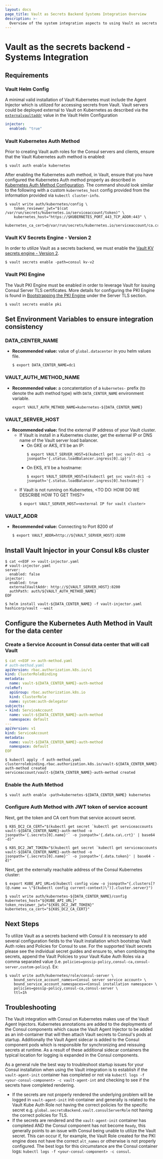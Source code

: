```yaml
---
layout: docs
page_title: Vault as Secrets Backend Systems Integration Overview
description: >-
  Overview of the system integration aspects to using Vault as secrets backend for Consul on Kubernetes.
---
```


# Vault as the secrets backend - Systems Integration

## Requirements
### Vault Helm Config

A minimal valid installation of Vault Kubernetes must include the Agent Injector which is utilized for accessing secrets from Vault. Vault servers could be deployed
external to Vault on Kubernetes as described via the [`externalvaultaddr`](https://www.vaultproject.io/docs/platform/k8s/helm/configuration#externalvaultaddr) value in the Vault Helm Configuration 

<CodeBlockConfig filename="values.yaml">

```yaml
injector:
  enabled: "true"
```

</CodeBlockConfig>

### Vault Kubernetes Auth Method

Prior to creating Vault auth roles for the Consul servers and clients, ensure that the Vault Kubernetes auth method is enabled:

```shell-session
$ vault auth enable kubernetes
```

After enabling the Kubernetes auth method, in Vault, ensure that you have configured the Kubernetes Auth method properly as described in [Kubernetes Auth Method Configuration](https://www.vaultproject.io/docs/auth/kubernetes#configuration). The command should look similar to the following with a custom `kubernetes_host` config provided from the information provided via `kubectl cluster-info`.

```shell-session
$ vault write auth/kubernetes/config \
    token_reviewer_jwt="$(cat /var/run/secrets/kubernetes.io/serviceaccount/token)" \
    kubernetes_host="https://$KUBERNETES_PORT_443_TCP_ADDR:443" \
    kubernetes_ca_cert=@/var/run/secrets/kubernetes.io/serviceaccount/ca.crt
```

### Vault KV Secrets Engine - Version 2

In order to utilize Vault as a secrets backend, we must enable the [Vault KV secrets engine - Version 2](https://www.vaultproject.io/docs/secrets/kv/kv-v2).

```shell-session
$ vault secrets enable -path=consul kv-v2
```

### Vault PKI Engine

The Vault PKI Engine must be enabled in order to leverage Vault for issuing Consul Server TLS certificates. More details for configuring the PKI Engine is found in [Bootstrapping the PKI Engine](/docs/k8s/installation/vault/server-tls#bootstrapping-the-pki-engine) under the Server TLS section.

```shell-session
$ vault secrets enable pki
```


## Set Environment Variables to ensure integration consistency
### DATA_CENTER_NAME
  - **Recommended value:** value of `global.datacenter` in you helm values file.
    ```shell
    $ export DATA_CENTER_NAME=dc1
    ```
### VAULT_AUTH_METHOD_NAME 
  - **Recommended value:** a concatentation of a `kubernetes-` prefix (to denote the auth method type) with `DATA_CENTER_NAME` environment variable.
    ```shell
    export VAULT_AUTH_METHOD_NAME=kubernetes-${DATA_CENTER_NAME}
    ```
### VAULT_SERVER_HOST
  - **Recommended value:** find the external IP address of your Vault cluster. 
    - If Vault is install in a Kubernetes cluster, get the external IP or DNS name of the Vault server load balancer. 
      - On GKE or AKS, it'll be an IP:
        ```shell
        $ export VAULT_SERVER_HOST=$(kubectl get svc vault-dc1 -o jsonpath='{.status.loadBalancer.ingress[0].ip}')
        ```
      - On EKS, it'll be a hostname:
        ```shell
        $ export VAULT_SERVER_HOST=$(kubectl get svc vault-dc1 -o jsonpath='{.status.loadBalancer.ingress[0].hostname}')
        ```
    - If Vault is not running on Kubernetes, <TO DO: HOW DO WE DESCRIBE HOW TO GET THIS?>
        ```shell
        $ export VAULT_SERVER_HOST=<external IP for vault cluster>
        ```
### VAULT_ADDR
  - **Recommended value:** Connecting to Port 8200 of 
    ```shell
    $ export VAULT_ADDR=http://${VAULT_SERVER_HOST}:8200
    ```

## Install Vault Injector in your Consul k8s cluster

```shell
$ cat <<EOF >> vault-injector.yaml
# vault-injector.yaml
server:
  enabled: false
injector:
  enabled: true
  externalVaultAddr: http://${VAULT_SERVER_HOST}:8200
  authPath: auth/${VAULT_AUTH_METHOD_NAME}
EOF
``` 

```shell
$ helm install vault-${DATA_CENTER_NAME} -f vault-injector.yaml hashicorp/vault --wait
```

## Configure the Kubernetes Auth Method in Vault for the data center

### Create a Service Account in Consul data center that will call Vault
```yaml
$ cat <<EOF >> auth-method.yaml
# auth-method.yaml
apiVersion: rbac.authorization.k8s.io/v1
kind: ClusterRoleBinding
metadata:
  name: vault-${DATA_CENTER_NAME}-auth-method
roleRef:
  apiGroup: rbac.authorization.k8s.io
  kind: ClusterRole
  name: system:auth-delegator
subjects:
- kind: ServiceAccount
  name: vault-${DATA_CENTER_NAME}-auth-method
  namespace: default
---
apiVersion: v1
kind: ServiceAccount
metadata:
  name: vault-${DATA_CENTER_NAME}-auth-method
  namespace: default
EOF
```

```shell
$ kubectl apply -f auth-method.yaml
clusterrolebinding.rbac.authorization.k8s.io/vault-${DATA_CENTER_NAME}-auth-method created
serviceaccount/vault-${DATA_CENTER_NAME}-auth-method created
```

### Enable the Auth Method
```shell
$ vault auth enable -path=kubernetes-${DATA_CENTER_NAME} kubernetes
```

### Configure Auth Method with JWT token of service account
Next, get the token and CA cert from that service account secret.

```shell
$ K8S_DC2_CA_CERT="$(kubectl get secret `kubectl get serviceaccounts vault-${DATA_CENTER_NAME}-auth-method -o jsonpath='{.secrets[0].name}'` -o jsonpath='{.data.ca\.crt}' | base64 -d)"

$ K8S_DC2_JWT_TOKEN="$(kubectl get secret `kubectl get serviceaccounts vault-${DATA_CENTER_NAME}-auth-method -o jsonpath='{.secrets[0].name}'` -o jsonpath='{.data.token}' | base64 -d)"
```

Next, get the externally reachable address of the Consul Kubernetes cluster:

```
$ export KUBE_API_URL=$(kubectl config view -o jsonpath="{.clusters[?(@.name == \"$(kubectl config current-context)\")].cluster.server}")
```

```shell
$ vault write auth/kubernetes-${DATA_CENTER_NAME}/config kubernetes_host="${KUBE_API_URL}" token_reviewer_jwt="${K8S_DC2_JWT_TOKEN}" kubernetes_ca_cert="${K8S_DC2_CA_CERT}"
```
<!-- 
### Create Vault Kuberenetes Auth Roles

We will need to create auth roles for the consul-k8s components so that they access secrets that they will need. For each auth method in Vault, we will need roles for:

* Consul server
* Consul client
* `server-acl-init` job
* Role for Consul server CA

#### Create roles for `kubernetes-dc1`

```shell
vault write auth/kubernetes-dc1/role/consul-server \
        bound_service_account_names=consul-server \
        bound_service_account_namespaces="default" \
        policies="gossip,connect-ca-dc1,consul-cert-dc1" \
        ttl=24h
vault write auth/kubernetes-dc1/role/consul-client \
        bound_service_account_names=consul-client \
        bound_service_account_namespaces="default" \
        policies="gossip" \
        ttl=24h
vault write auth/kubernetes-dc1/role/server-acl-init \
        bound_service_account_names=consul-server-acl-init \
        bound_service_account_namespaces="default" \
        policies="replication-token" \
        ttl=24h
vault write auth/kubernetes-dc1/role/consul-ca \
        bound_service_account_names="*" \
        bound_service_account_namespaces="default" \
        policies=ca-policy \
        ttl=1h
```

#### Create roles for `kubernetes-dc2`

```shell
vault write auth/kubernetes-dc2/role/consul-server \
        bound_service_account_names=consul-server \
        bound_service_account_namespaces="default" \
        policies="gossip,connect-ca-dc2,consul-cert-dc2,replication-token" \
        ttl=24h
vault write auth/kubernetes-dc2/role/consul-client \
        bound_service_account_names=consul-client \
        bound_service_account_namespaces="default" \
        policies="gossip" \
        ttl=24h
vault write auth/kubernetes-dc2/role/server-acl-init \
        bound_service_account_names=consul-server-acl-init \
        bound_service_account_namespaces="default" \
        policies="replication-token" \
        ttl=24h
vault write auth/kubernetes-dc2/role/consul-ca \
        bound_service_account_names="*" \
        bound_service_account_namespaces="default" \
        policies=ca-policy \
        ttl=1h
```

### Create gossip key secret and policy

```
$ vault secrets enable -path=consul kv-v2
$ vault kv put consul/secret/gossip key="$(consul keygen)"
$ vault policy write gossip - <<EOF
path "consul/data/secret/gossip" {
  capabilities = ["read"]
}
EOF
```

### Create replication token secret and policy

```
$ vault kv put consul/secret/replication token="$(uuidgen | tr '[:upper:]' '[:lower:]')"
$ vault policy write replication-token - <<EOF
path "consul/data/secret/replication" {
  capabilities = ["read"]
}
EOF
```

### Configure Consul server PKI

#### Root CA and policy

First, we need to enable the PKI engine and generate the root CA:

```
vault secrets enable pki
vault write pki/root/generate/internal common_name="Consul CA" ttl=87600
vault policy write ca-policy - <<EOF
path "pki/cert/ca" {
  capabilities = ["read"]
}
EOF
```

#### Server cert role and policy in DC1

```
vault write pki/roles/consul-cert-dc1 \
  allowed_domains="dc1.consul,consul-server,consul-server.default,consul-server.default.svc" \
  allow_subdomains=true \
  allow_bare_domains=true \
  allow_localhost=true \
  generate_lease=true \
  max_ttl="720h"
```

```
vault policy write consul-cert-dc1 - <<EOF
path "pki/issue/consul-cert-dc1"
{
  capabilities = ["create","update"]
}
EOF
```

#### Server cert role and policy in DC2

```
vault write pki/roles/consul-cert-dc2 \
  allowed_domains="dc2.consul,consul-server,consul-server.default,consul-server.default.svc" \
  allow_subdomains=true \
  allow_bare_domains=true \
  allow_localhost=true \
  generate_lease=true \
  max_ttl="720h"
```

```
vault policy write consul-cert-dc2 - <<EOF
path "pki/issue/consul-cert-dc2"
{
  capabilities = ["create","update"]
}
EOF
```

### Create Connect CA policy

This policy will allow Consul servers to use Vault as the CA for the service mesh. We need to create one for each datacenter, as they will have different intermediates.

```
vault policy write connect-ca-dc1 - <<EOF
path "/sys/mounts" {
  capabilities = [ "read" ]
}
path "/sys/mounts/connect_root" {
  capabilities = [ "create", "read", "update", "delete", "list" ]
}
path "/sys/mounts/dc1/connect_inter" {
  capabilities = [ "create", "read", "update", "delete", "list" ]
}
path "/connect_root/*" {
  capabilities = [ "create", "read", "update", "delete", "list" ]
}
path "/dc1/connect_inter/*" {
  capabilities = [ "create", "read", "update", "delete", "list" ]
}
EOF
```

```
vault policy write connect-ca-dc2 - <<EOF
path "/sys/mounts" {
  capabilities = [ "read" ]
}
path "/sys/mounts/connect_root" {
  capabilities = [ "create", "read", "update", "delete", "list" ]
}
path "/sys/mounts/dc2/connect_inter" {
  capabilities = [ "create", "read", "update", "delete", "list" ]
}
path "/connect_root/*" {
  capabilities = [ "create", "read", "update", "delete", "list" ]
}
path "/dc2/connect_inter/*" {
  capabilities = [ "create", "read", "update", "delete", "list" ]
}
EOF
```

## 3. Deploy Consul

### Consul in dc1

Create Helm values for dc1:

```yaml
# consul-dc1.yaml
global:
  datacenter: "dc1"
  name: consul
  secretsBackend:
    vault:
      enabled: true
      consulServerRole: consul-server
      consulClientRole: consul-client
      consulCARole: consul-ca
      manageSystemACLsRole: server-acl-init
      connectCA:
        address: http://vault-dc1.default:8200
        rootPKIPath: connect_root/
        intermediatePKIPath: dc1/connect_inter/
        authMethodPath: kubernetes-dc1
  tls:
    enabled: true
    enableAutoEncrypt: true
    caCert:
      secretName: "pki/cert/ca"
  federation:
    enabled: true
  acls:
    manageSystemACLs: true
    createReplicationToken: true
    replicationToken:
      secretName: consul/data/secret/replication
      secretKey: token
  gossipEncryption:
    secretName: consul/data/secret/gossip
    secretKey: key
server:
  replicas: 1
  serverCert:
    secretName: "pki/issue/consul-cert-dc1"
connectInject:
  replicas: 1
  enabled: true
controller:
  enabled: true
meshGateway:
  enabled: true
  replicas: 1
```

```
helm install consul-dc1 -f consul-dc1.yaml hashicorp/consul
```

### Consul in dc2

For the second datacenter, we will need to get the address of the mesh gateway from the **dc1** cluster:

On GKE and AKS:

```
MESH_GW_HOST=$(kubectl get svc consul-mesh-gateway -o jsonpath='{.status.loadBalancer.ingress[0].ip}')
```

On EKS:
```
MESH_GW_HOST=$(kubectl get svc consul-mesh-gateway -o jsonpath='{.status.loadBalancer.ingress[0].hostname}')
```

```shell
cat <<EOF >> consul-dc2.yaml
global:
  datacenter: "dc2"
  name: consul
  secretsBackend:
    vault:
      enabled: true
      consulServerRole: consul-server
      consulClientRole: consul-client
      consulCARole: consul-ca
      manageSystemACLsRole: server-acl-init
      connectCA:
        address: http://${VAULT_SERVER_HOST}:8200
        rootPKIPath: connect_root/
        intermediatePKIPath: dc2/connect_inter/
        authMethodPath: kubernetes-dc2
  tls:
    enabled: true
    enableAutoEncrypt: true
    caCert:
      secretName: "pki/cert/ca"
  federation:
    enabled: true
    primaryDatacenter: dc1
    primaryGateways:
    - ${MESH_GW_HOST}:443
  acls:
    manageSystemACLs: true
    replicationToken:
      secretName: consul/data/secret/replication
      secretKey: token
  gossipEncryption:
    secretName: consul/data/secret/gossip
    secretKey: key
server:
  replicas: 1
  serverCert:
    secretName: "pki/issue/consul-cert-dc2"
connectInject:
  replicas: 1
  enabled: true
controller:
  enabled: true
meshGateway:
  enabled: true
  replicas: 1
EOF
```

Switch to **dc2** cluster and run:

```
helm install consul-dc2 -f consul-dc2.yaml hashicorp/consul
``` -->

## Next Steps

To utilize Vault as a secrets backend with Consul it is necessary to add several configuration fields to the Vault installation
which bootstrap Vault Auth roles and Policies for Consul to use. For the supported Vault secrets please see the individual secret
guides and ensure to, when combining the secrets, append the Vault Policies to your Vault Kube Auth Roles via a comma separated value (i.e. `policies=gossip-policy,consul-ca,consul-server,custom-policy`).
Ex:
```shell-session
$ vault write auth/kubernetes/role/consul-server \
    bound_service_account_names=<Consul server service account> \
    bound_service_account_namespaces=<Consul installation namespace> \
    policies=gossip-policy,consul-ca,consul-server \
    ttl=1h
```

## Troubleshooting

The Vault integration with Consul on Kubernetes makes use of the Vault Agent Injectors. Kubernetes annotations are added to the
deployments of the Consul components which cause the Vault Agent Injector to be added as an init-container that will then attach
Vault secrets to Consul's pods at startup. Additionally the Vault Agent sidecar is added to the Consul component pods which
is responsible for synchronizing and reissuing secrets at runtime.
As a result of these additional sidecar containers the typical location for logging is expanded in the Consul components.

As a general rule the best way to troubleshoot startup issues for your Consul installation when using the Vault integration
is to establish if the `vault-agent-init` container has completed or not via `kubectl logs -f <your-consul-component> -c vault-agent-int`
and checking to see if the secrets have completed rendering.
* If the secrets are not properly rendered the underlying problem will be logged in `vault-agent-init` init-container
  and generally is related to the Vault Kube Auth Role not having the correct policies for the specific secret
  e.g. `global.secretsBackend.vault.consulServerRole` not having the correct policies for TLS.
* If the secrets are rendered and the `vault-agent-init` container has completed AND the Consul component has not become `Ready`,
  this generally points to an issue with Consul being unable to utilize the Vault secret. This can occur if, for example, the Vault Role
  created for the PKI engine does not have the correct `alt_names` or otherwise is not properly configured. The best logs for this
  circumstance are the Consul container logs: `kubectl logs -f <your-consul-component> -c consul`.
